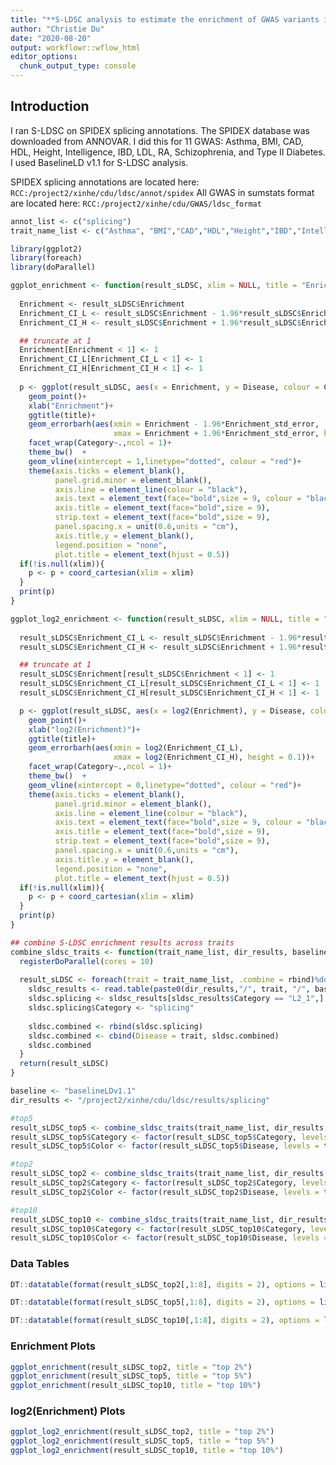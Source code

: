 ```yaml
---
title: "**S-LDSC analysis to estimate the enrichment of GWAS variants in predicted splicing variants**"
author: "Christie Du"
date: "2020-08-20"
output: workflowr::wflow_html
editor_options:
  chunk_output_type: console
---
```


## **Introduction**
I ran S-LDSC on SPIDEX splicing annotations. The SPIDEX database was downloaded from ANNOVAR. I did this for 11 GWAS: Asthma, BMI, CAD, HDL, Height, Intelligence, IBD, LDL, RA, Schizophrenia, and Type II Diabetes. I used BaselineLD v1.1 for S-LDSC analysis.

SPIDEX splicing annotations are located here: `RCC:/project2/xinhe/cdu/ldsc/annot/spidex`
All GWAS in sumstats format are located here: `RCC:/project2/xinhe/cdu/GWAS/ldsc_format`

```r
annot_list <- c("splicing")
trait_name_list <- c("Asthma", "BMI","CAD","HDL","Height","IBD","Intelligence","LDL","RA","Schizophrenia","T2D")
```

```r
library(ggplot2)
library(foreach)
library(doParallel)

ggplot_enrichment <- function(result_sLDSC, xlim = NULL, title = "Enrichment"){
  
  Enrichment <- result_sLDSC$Enrichment
  Enrichment_CI_L <- result_sLDSC$Enrichment - 1.96*result_sLDSC$Enrichment_std_error
  Enrichment_CI_H <- result_sLDSC$Enrichment + 1.96*result_sLDSC$Enrichment_std_error

  ## truncate at 1
  Enrichment[Enrichment < 1] <- 1
  Enrichment_CI_L[Enrichment_CI_L < 1] <- 1
  Enrichment_CI_H[Enrichment_CI_H < 1] <- 1
  
  p <- ggplot(result_sLDSC, aes(x = Enrichment, y = Disease, colour = Color))+
    geom_point()+
    xlab("Enrichment")+
    ggtitle(title)+
    geom_errorbarh(aes(xmin = Enrichment - 1.96*Enrichment_std_error, 
                       xmax = Enrichment + 1.96*Enrichment_std_error, height = 0.1))+ 
    facet_wrap(Category~.,ncol = 1)+
    theme_bw()  + 
    geom_vline(xintercept = 1,linetype="dotted", colour = "red")+
    theme(axis.ticks = element_blank(),  
          panel.grid.minor = element_blank(), 
          axis.line = element_line(colour = "black"), 
          axis.text = element_text(face="bold",size = 9, colour = "black"),
          axis.title = element_text(face="bold",size = 9),
          strip.text = element_text(face="bold",size = 9), 
          panel.spacing.x = unit(0.6,units = "cm"), 
          axis.title.y = element_blank(), 
          legend.position = "none", 
          plot.title = element_text(hjust = 0.5))
  if(!is.null(xlim)){
    p <- p + coord_cartesian(xlim = xlim)
  }
  print(p)
}

ggplot_log2_enrichment <- function(result_sLDSC, xlim = NULL, title = "Enrichment"){
  
  result_sLDSC$Enrichment_CI_L <- result_sLDSC$Enrichment - 1.96*result_sLDSC$Enrichment_std_error
  result_sLDSC$Enrichment_CI_H <- result_sLDSC$Enrichment + 1.96*result_sLDSC$Enrichment_std_error

  ## truncate at 1
  result_sLDSC$Enrichment[result_sLDSC$Enrichment < 1] <- 1
  result_sLDSC$Enrichment_CI_L[result_sLDSC$Enrichment_CI_L < 1] <- 1
  result_sLDSC$Enrichment_CI_H[result_sLDSC$Enrichment_CI_H < 1] <- 1

  p <- ggplot(result_sLDSC, aes(x = log2(Enrichment), y = Disease, colour = Color))+
    geom_point()+
    xlab("log2(Enrichment)")+
    ggtitle(title)+
    geom_errorbarh(aes(xmin = log2(Enrichment_CI_L), 
                       xmax = log2(Enrichment_CI_H), height = 0.1))+ 
    facet_wrap(Category~.,ncol = 1)+
    theme_bw()  + 
    geom_vline(xintercept = 0,linetype="dotted", colour = "red")+
    theme(axis.ticks = element_blank(),  
          panel.grid.minor = element_blank(), 
          axis.line = element_line(colour = "black"), 
          axis.text = element_text(face="bold",size = 9, colour = "black"),
          axis.title = element_text(face="bold",size = 9),
          strip.text = element_text(face="bold",size = 9), 
          panel.spacing.x = unit(0.6,units = "cm"), 
          axis.title.y = element_blank(), 
          legend.position = "none", 
          plot.title = element_text(hjust = 0.5))
  if(!is.null(xlim)){
    p <- p + coord_cartesian(xlim = xlim)
  }
  print(p)
}

## combine S-LDSC enrichment results across traits
combine_sldsc_traits <- function(trait_name_list, dir_results, baseline, topX, prefix){
  registerDoParallel(cores = 10)
  
  result_sLDSC <- foreach(trait = trait_name_list, .combine = rbind)%dopar%{
    sldsc_results <- read.table(paste0(dir_results,"/", trait, "/", baseline, "/", topX, "/", trait,"_", prefix, "_", baseline, ".results"), header = T, stringsAsFactors = F)
    sldsc.splicing <- sldsc_results[sldsc_results$Category == "L2_1",]
    sldsc.splicing$Category <- "splicing"
    
    sldsc.combined <- rbind(sldsc.splicing)
    sldsc.combined <- cbind(Disease = trait, sldsc.combined)
    sldsc.combined
  }
  return(result_sLDSC)
}
```

```r
baseline <- "baselineLDv1.1"
dir_results <- "/project2/xinhe/cdu/ldsc/results/splicing"

#top5
result_sLDSC_top5 <- combine_sldsc_traits(trait_name_list, dir_results, baseline, "top5_filt", "hg19_spidex_0.05_filt")
result_sLDSC_top5$Category <- factor(result_sLDSC_top5$Category, levels = rev(annot_list) )
result_sLDSC_top5$Color <- factor(result_sLDSC_top5$Disease, levels = trait_name_list)

#top2
result_sLDSC_top2 <- combine_sldsc_traits(trait_name_list, dir_results, baseline, "top2_filt", "hg19_spidex_0.02_filt")
result_sLDSC_top2$Category <- factor(result_sLDSC_top2$Category, levels = rev(annot_list) )
result_sLDSC_top2$Color <- factor(result_sLDSC_top2$Disease, levels = trait_name_list)

#top10
result_sLDSC_top10 <- combine_sldsc_traits(trait_name_list, dir_results, baseline, "top10_filt", "hg19_spidex_0.10_filt")
result_sLDSC_top10$Category <- factor(result_sLDSC_top10$Category, levels = rev(annot_list) )
result_sLDSC_top10$Color <- factor(result_sLDSC_top10$Disease, levels = trait_name_list)
```

### Data Tables
```r
DT::datatable(format(result_sLDSC_top2[,1:8], digits = 2), options = list(scrollX = TRUE, keys = TRUE),rownames = F, caption = 'Table 1. Top 2%')

DT::datatable(format(result_sLDSC_top5[,1:8], digits = 2), options = list(scrollX = TRUE, keys = TRUE),rownames = F, caption = 'Table 2. Top 5%')

DT::datatable(format(result_sLDSC_top10[,1:8], digits = 2), options = list(scrollX = TRUE, keys = TRUE),rownames = F, caption = 'Table 3. Top 10%')
```

### Enrichment Plots
```r
ggplot_enrichment(result_sLDSC_top2, title = "top 2%")
ggplot_enrichment(result_sLDSC_top5, title = "top 5%")
ggplot_enrichment(result_sLDSC_top10, title = "top 10%")
```

### log2(Enrichment) Plots
```r
ggplot_log2_enrichment(result_sLDSC_top2, title = "top 2%")
ggplot_log2_enrichment(result_sLDSC_top5, title = "top 5%")
ggplot_log2_enrichment(result_sLDSC_top10, title = "top 10%")
```
